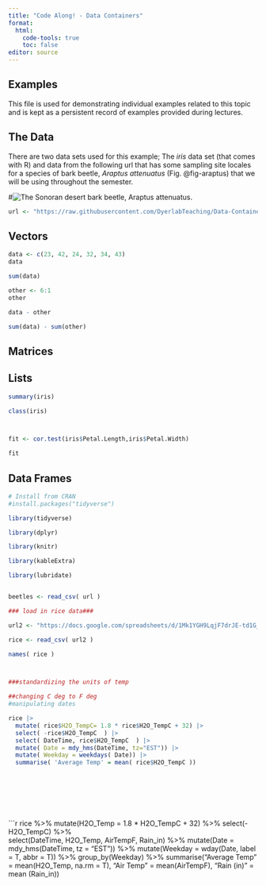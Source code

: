 ```yaml
---
title: "Code Along! - Data Containers"
format: 
  html:
    code-tools: true
    toc: false
editor: source
---
```


## Examples

This file is used for demonstrating individual examples related to this topic and is kept as a persistent record of examples provided during lectures.

## The Data

There are two data sets used for this example; The *iris* data set (that comes with R) and data from the following url that has some sampling site locales for a species of bark beetle, *Araptus attenuatus* (Fig. @fig-araptus) that we will be using throughout the semester.

\#![The Sonoran desert bark beetle, Araptus attenuatus.](media/beetles.png){#fig-araptus}

```r
url <- "https://raw.githubusercontent.com/DyerlabTeaching/Data-Containers/main/data/arapat.csv"
```

## Vectors

```r

data <- c(23, 42, 24, 32, 34, 43)
data

sum(data)

other <- 6:1
other

data - other

sum(data) - sum(other)

```

## Matrices

## Lists

```r

summary(iris)

class(iris)



fit <- cor.test(iris$Petal.Length,iris$Petal.Width)

fit


```

## Data Frames

```r

# Install from CRAN
#install.packages("tidyverse")

library(tidyverse)

library(dplyr)

library(knitr)

library(kableExtra)

library(lubridate)


beetles <- read_csv( url )

### load in rice data###

url2 <- "https://docs.google.com/spreadsheets/d/1Mk1YGH9LqjF7drJE-td1G_JkdADOU0eMlrP01WFBT8s/pub?gid=0&single=true&output=csv"

rice <- read_csv( url2 )

names( rice )



###standardizing the units of temp

##changing C deg to F deg
#manipulating dates

rice |>
  mutate( rice$H2O_TempC= 1.8 * rice$H2O_TempC + 32) |>
  select( -rice$H2O_TempC  ) |>  
  select( DateTime, rice$H2O_TempC  ) |>
  mutate( Date = mdy_hms(DateTime, tz="EST")) |>
  mutate( Weekday = weekdays( Date)) |>
  summarise( 'Average Temp' = mean( rice$H2O_TempC ))
  

  





```
####
```r
rice %>%
  mutate(H2O_Temp = 1.8 * H2O_TempC + 32) %>%
  select(-H2O_TempC) %>%                        
  select(DateTime, H2O_Temp, AirTempF, Rain_in) %>%
  mutate(Date = mdy_hms(DateTime, tz = "EST")) %>%
  mutate(Weekday = wday(Date,
                        label = T,
                        abbr = T)) %>%
  group_by(Weekday) %>%
  summarise("Average Temp" = mean(H2O_Temp, na.rm = T),
            "Air Temp" = mean(AirTempF),
            "Rain (in)" = mean (Rain_in))













